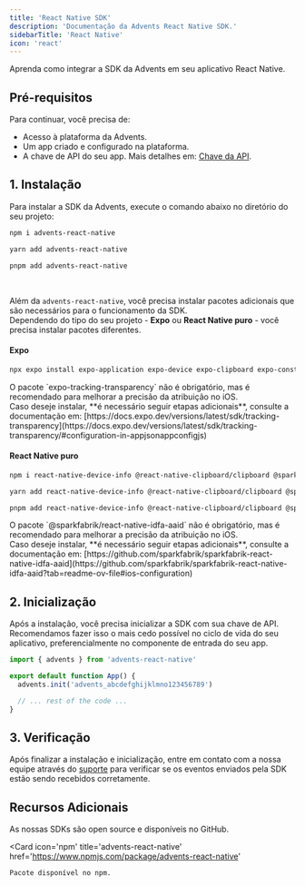 ```yaml
---
title: 'React Native SDK'
description: 'Documentação da Advents React Native SDK.'
sidebarTitle: 'React Native'
icon: 'react'
---
```


Aprenda como integrar a SDK da Advents em seu aplicativo React Native.

## Pré-requisitos

Para continuar, você precisa de:

- Acesso à plataforma da Advents.
- Um app criado e configurado na plataforma.
- A chave de API do seu app. Mais detalhes em: [Chave da API](/chave-da-api).

## 1. Instalação

Para instalar a SDK da Advents, execute o comando abaixo no diretório do seu projeto:

<CodeGroup>

```bash npm
npm i advents-react-native
```

```bash yarn
yarn add advents-react-native
```

```bash pnpm
pnpm add advents-react-native
```

</CodeGroup>

<br />

Além da `advents-react-native`, você precisa instalar pacotes adicionais que são necessários para o funcionamento da SDK.<br />
Dependendo do tipo do seu projeto - **Expo** ou **React Native puro** - você precisa instalar pacotes diferentes.

#### Expo

```bash Terminal
npx expo install expo-application expo-device expo-clipboard expo-constants expo-tracking-transparency
```

<Warning>
  O pacote `expo-tracking-transparency` não é obrigatório, mas é recomendado para melhorar a
  precisão da atribuição no iOS. <br />
  Caso deseje instalar, **é necessário seguir etapas adicionais**, consulte a documentação em:
  [https://docs.expo.dev/versions/latest/sdk/tracking-transparency](https://docs.expo.dev/versions/latest/sdk/tracking-transparency/#configuration-in-appjsonappconfigjs)
</Warning>

#### React Native puro

<CodeGroup>

```bash npm
npm i react-native-device-info @react-native-clipboard/clipboard @sparkfabrik/react-native-idfa-aaid
```

```bash yarn
yarn add react-native-device-info @react-native-clipboard/clipboard @sparkfabrik/react-native-idfa-aaid
```

```bash pnpm
pnpm add react-native-device-info @react-native-clipboard/clipboard @sparkfabrik/react-native-idfa-aaid
```

</CodeGroup>

<Warning>
  O pacote `@sparkfabrik/react-native-idfa-aaid` não é obrigatório, mas é recomendado para melhorar
  a precisão da atribuição no iOS. <br />
  Caso deseje instalar, **é necessário seguir etapas adicionais**, consulte a documentação em:
  [https://github.com/sparkfabrik/sparkfabrik-react-native-idfa-aaid](https://github.com/sparkfabrik/sparkfabrik-react-native-idfa-aaid?tab=readme-ov-file#ios-configuration)
</Warning>

## 2. Inicialização

Após a instalação, você precisa inicializar a SDK com sua chave de API. Recomendamos fazer isso o mais cedo possível no ciclo de vida do seu aplicativo, preferencialmente no componente de entrada do seu app.

```typescript App.tsx
import { advents } from 'advents-react-native'

export default function App() {
  advents.init('advents_abcdefghijklmno123456789')

  // ... rest of the code ...
}
```

## 3. Verificação

Após finalizar a instalação e inicialização, entre em contato com a nossa equipe através do [suporte](/suporte) para verificar se os eventos enviados pela SDK estão sendo recebidos corretamente.

## Recursos Adicionais

<CardGroup cols={2}>
  <Card
    icon='github'
    title='advents-react-native'
    href='https://github.com/advents-io/advents-react-native'
  >
    As nossas SDKs são open source e disponíveis no GitHub.
  </Card>

  <Card
    icon='npm'
    title='advents-react-native'
    href='https://www.npmjs.com/package/advents-react-native'
  >
    Pacote disponível no npm.
  </Card>
</CardGroup>
